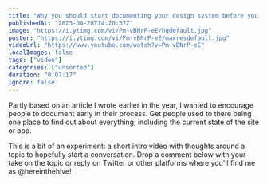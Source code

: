 ```yaml
---
title: "Why you should start documenting your design system before you do anything else"
publishedAt: "2023-04-28T14:20:37Z"
image: "https://i.ytimg.com/vi/Pm-vBNrP-eE/hqdefault.jpg"
poster: "https://i.ytimg.com/vi/Pm-vBNrP-eE/maxresdefault.jpg"
videoUrl: "https://www.youtube.com/watch?v=Pm-vBNrP-eE"
localImages: false
tags: ["video"]
categories: ["unsorted"]
duration: "0:07:17"
ignore: false
---
```

Partly based on an article I wrote earlier in the year, I wanted to encourage people to document early in their process. Get people used to there being one place to find out about everything, including the current state of the site or app.

This is a bit of an experiment: a short intro video with thoughts around a topic to hopefully start a conversation. Drop a comment below with your take on the topic or reply on Twitter or other platforms where you'll find me as @hereinthehive!
